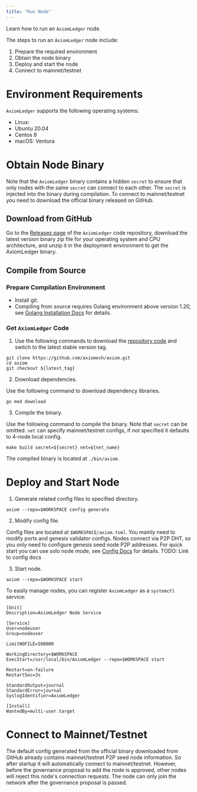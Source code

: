```yaml
---
title: "Run Node"
---
```


Learn how to run an `AxiomLedger` node.

The steps to run an `AxiomLedger` node include:

1. Prepare the required environment
2. Obtain the node binary
3. Deploy and start the node
4. Connect to mainnet/testnet

# Environment Requirements
`AxiomLedger` supports the following operating systems:
- Linux:
- Ubuntu 20.04
- Centos 8
- macOS: Ventura

# Obtain Node Binary
Note that the `AxiomLedger` binary contains a hidden `secret` to ensure that only nodes with the same `secret` can connect to each other. The `secret` is injected into the binary during compilation. To connect to mainnet/testnet you need to download the official binary released on GitHub.

## Download from GitHub
Go to the [Releases page](https://github.com/axiomesh/axiom/releases) of the `AxiomLedger` code repository, download the latest version binary zip file for your operating system and CPU architecture, and unzip it in the deployment environment to get the AxiomLedger binary.

## Compile from Source
### Prepare Compilation Environment
- Install git.
- Compiling from source requires Golang environment above version 1.20, see [Golang Installation Docs](https://go.dev/doc/install) for details.

### Get `AxiomLedger` Code
1. Use the following commands to download the [repository code](https://github.com/axiomesh/axiom) and switch to the latest stable version tag.

```shell
git clone https://github.com/axiomesh/axiom.git
cd axiom
git checkout ${latest_tag}
```

2. Download dependencies.

Use the following command to download dependency libraries.
```shell
go mod download
```

3. Compile the binary.

Use the following command to compile the binary. Note that `secret` can be omitted. `net` can specify mainnet/testnet configs, if not specified it defaults to 4-node local config.
```shell
make build secret=${secret} net=${net_name}
```
The compiled binary is located at `./bin/axiom`.


# Deploy and Start Node
1. Generate related config files to specified directory.

```shell
axiom --repo=$WORKSPACE config generate
```

2. Modify config file.

Config files are located at `$WORKSPACE/axiom.toml`. You mainly need to modify ports and genesis validator configs. Nodes connect via P2P DHT, so you only need to configure genesis seed node P2P addresses. For quick start you can use solo node mode, see [Config Docs]() for details.
TODO: Link to config docs

3. Start node.

```shell
axiom --repo=$WORKSPACE start
```
To easily manage nodes, you can register `AxiomLedger` as a `systemctl` service:
```shell
[Unit]
Description=AxiomLedger Node Service

[Service]
User=nodeuser
Group=nodeuser

LimitNOFILE=500000

WorkingDirectory=$WORKSPACE
ExecStart=/usr/local/bin/AxiomLedger --repo=$WORKSPACE start

Restart=on-failure
RestartSec=3s

StandardOutput=journal
StandardError=journal
SyslogIdentifier=AxiomLedger

[Install]
WantedBy=multi-user.target
```

# Connect to Mainnet/Testnet
The default config generated from the official binary downloaded from GitHub already contains mainnet/testnet P2P seed node information. So after startup it will automatically connect to mainnet/testnet. However, before the governance proposal to add the node is approved, other nodes will reject this node's connection requests. The node can only join the network after the governance proposal is passed.
